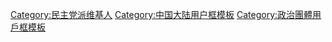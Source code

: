 {{Userbox
  |id=</font><font color="#ee2200">'''民主党派'''</font>
  |id-c=white
  |info=<font color="white">这个用户是中国[[民主党派|<font color="white">'''民主党派''']]的成员。
  |info-c=#ee2200
  |border-c=#ee2200
}}
<includeonly>[[Category:民主党派维基人|{{PAGENAME}}]]</includeonly>
<noinclude>
[[Category:民主党派维基人]]
[[Category:中国大陆用户框模板]]
[[Category:政治團體用戶框模板]]
</noinclude>